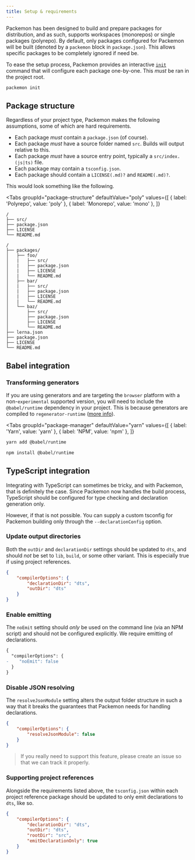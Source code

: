 ```yaml
---
title: Setup & requirements
---
```



Packemon has been designed to build and prepare packages for distribution, and as such, supports
workspaces (monorepos) or single packages (polyrepo). By default, only packages configured for
Packemon will be built (denoted by a `packemon` block in `package.json`). This allows specific
packages to be completely ignored if need be.

To ease the setup process, Packemon provides an interactive [`init`](./init.md) command that will
configure each package one-by-one. This _must_ be ran in the project root.

```bash
packemon init
```

## Package structure

Regardless of your project type, Packemon makes the following assumptions, some of which are hard
requirements.

- Each package _must_ contain a `package.json` (of course).
- Each package _must_ have a source folder named `src`. Builds will output relative to this.
- Each package _must_ have a source entry point, typically a `src/index.(js|ts)` file.
- Each package may contain a `tsconfig.json`.
- Each package should contain a `LICENSE(.md)?` and `README(.md)?`.

This would look something like the following.

<Tabs
  groupId="package-structure"
  defaultValue="poly"
  values={[
    { label: 'Polyrepo', value: 'poly' },
    { label: 'Monorepo', value: 'mono' },
  ]}
>
  <TabItem value="poly">

```
/
├── src/
├── package.json
├── LICENSE
└── README.md
```

  </TabItem>
  <TabItem value="mono">

```
/
├── packages/
│   ├── foo/
│   |   ├── src/
│   |   ├── package.json
│   |   ├── LICENSE
│   |   └── README.md
│   ├── bar/
│   |   ├── src/
│   |   ├── package.json
│   |   ├── LICENSE
│   |   └── README.md
│   └── baz/
│       ├── src/
│       ├── package.json
│       ├── LICENSE
│       └── README.md
├── lerna.json
├── package.json
├── LICENSE
└── README.md
```

  </TabItem>
</Tabs>

## Babel integration

### Transforming generators

If you are using generators and are targeting the `browser` platform with a non-`experimental`
supported version, you will need to include the `@babel/runtime` dependency in your project. This is
because generators are compiled to `regenerator-runtime`
([more info](https://babeljs.io/docs/en/babel-plugin-transform-runtime#regenerator-aliasing)).

<Tabs
  groupId="package-manager"
  defaultValue="yarn"
  values={[
    { label: 'Yarn', value: 'yarn' },
    { label: 'NPM', value: 'npm' },
  ]}
>
  <TabItem value="yarn">

```bash
yarn add @babel/runtime
```

  </TabItem>
  <TabItem value="npm">

```bash
npm install @babel/runtime
```

  </TabItem>
</Tabs>

## TypeScript integration

Integrating with TypeScript can sometimes be tricky, and with Packemon, that is definitely the case.
Since Packemon now handles the build process, TypeScript should be configured for type checking and
declaration generation only.

However, if that is not possible. You can supply a custom tsconfig for Packemon building only
through the `--declarationConfig` option.

### Update output directories

Both the `outDir` and `declarationDir` settings should be updated to `dts`, and should _not_ be set
to `lib`, `build`, or some other variant. This is especially true if using project references.

```json title="tsconfig.json"
{
	"compilerOptions": {
		"declarationDir": "dts",
		"outDir": "dts"
	}
}
```

### Enable emitting

The `noEmit` setting should _only_ be used on the command line (via an NPM script) and should not be
configured explicitly. We require emitting of declarations.

```diff title="tsconfig.json"
{
  "compilerOptions": {
-    "noEmit": false
  }
}
```

### Disable JSON resolving

The `resolveJsonModule` setting alters the output folder structure in such a way that it breaks the
guarantees that Packemon needs for handling declarations.

```json title="tsconfig.json"
{
	"compilerOptions": {
		"resolveJsonModule": false
	}
}
```

> If you really need to support this feature, please create an issue so that we can track it
> properly.

### Supporting project references

Alongside the requirements listed above, the `tsconfig.json` within each project reference package
should be updated to only emit declarations to `dts`, like so.

```json title="tsconfig.json"
{
	"compilerOptions": {
		"declarationDir": "dts",
		"outDir": "dts",
		"rootDir": "src",
		"emitDeclarationOnly": true
	}
}
```
